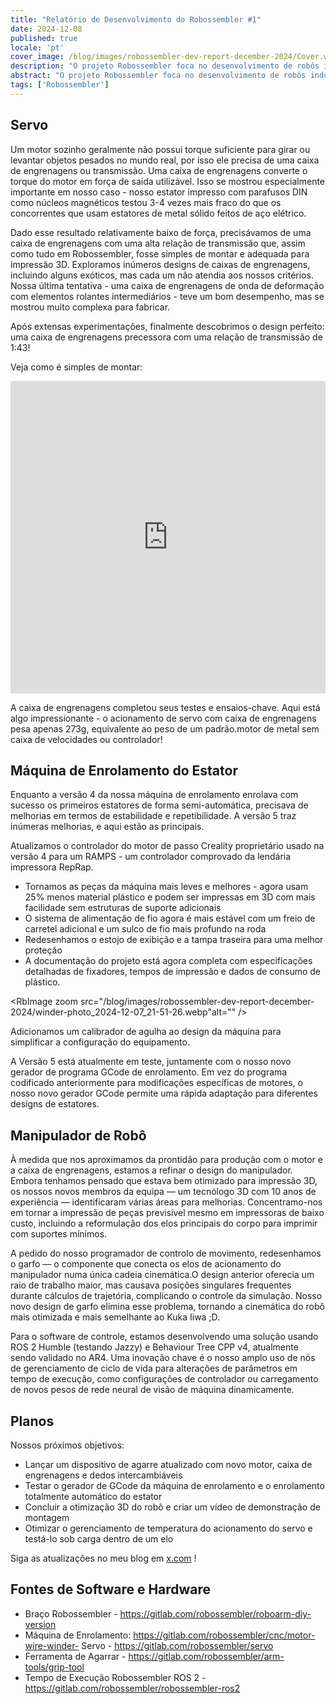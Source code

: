 ```yaml
---
title: "Relatório de Desenvolvimento do Robossembler #1"
date: 2024-12-08
published: true
locale: 'pt'
cover_image: /blog/images/robossembler-dev-report-december-2024/Cover.webp
description: "O projeto Robossembler foca no desenvolvimento de robôs industriais e ferramentas para sua produção que são acessíveis a qualquer entusiasta de DIY. Neste artigo, compartilharemos nosso progresso atual - uma caixa de engrenagens atualizada e testada, a 5ª versão da máquina de enrolamento e um manipulador de robô com otimizações adicionais para impressão 3D!"
abstract: "O projeto Robossembler foca no desenvolvimento de robôs industriais e ferramentas para sua produção que são acessíveis a qualquer entusiasta de DIY. Neste artigo, compartilharemos nosso progresso atual - uma caixa de engrenagens atualizada e testada, a 5ª versão da máquina de enrolamento e um manipulador de robô com otimizações adicionais para impressão 3D!"
tags: ['Robossembler']
---
```



## Servo

Um motor sozinho geralmente não possui torque suficiente para girar ou levantar objetos pesados no mundo real, por isso ele precisa de uma caixa de engrenagens ou transmissão. Uma caixa de engrenagens converte o torque do motor em força de saída utilizável. Isso se mostrou especialmente importante em nosso caso - nosso estator impresso com parafusos DIN como núcleos magnéticos testou 3-4 vezes mais fraco do que os concorrentes que usam estatores de metal sólido feitos de aço elétrico.

<RbImage zoom src="/blog/images/robossembler-dev-report-december-2024/stator-photo_2024-12-08_00-03-21.webp" alt="" />

Dado esse resultado relativamente baixo de força, precisávamos de uma caixa de engrenagens com uma alta relação de transmissão que, assim como tudo em Robossembler, fosse simples de montar e adequada para impressão 3D. Exploramos inúmeros designs de caixas de engrenagens, incluindo alguns exóticos, mas cada um não atendia aos nossos critérios. Nossa última tentativa - uma caixa de engrenagens de onda de deformação com elementos rolantes intermediários - teve um bom desempenho, mas se mostrou muito complexa para fabricar.

Após extensas experimentações, finalmente descobrimos o design perfeito: uma caixa de engrenagens precessora com uma relação de transmissão de 1:43!

<RbImage zoom src="/blog/images/robossembler-dev-report-december-2024/reducer-photo_2024-12-07_21-54-20.webp" alt="" />

Veja como é simples de montar:

<iframe width="100%" height="500" src="https://www.youtube.com/embed/0vXwFmTB_L4?si=soNbSNKg9tjPWY1f" title="YouTube player de vídeo" frameborder="0" allow="acelerômetro; autoplay; clipboard-write; encrypted-media; giroscópio; imagem-em-imagem; web-share" referrerpolicy="strict-origin-when-cross-origin" allowfullscreen></iframe>

A caixa de engrenagens completou seus testes e ensaios-chave. Aqui está algo impressionante - o acionamento de servo com caixa de engrenagens pesa apenas 273g, equivalente ao peso de um padrão.motor de metal sem caixa de velocidades ou controlador!

<RbImage zoom src="/blog/images/robossembler-dev-report-december-2024/reducer-photo_2024-12-08_14-02-33.webp" alt="" />

## Máquina de Enrolamento do Estator

Enquanto a versão 4 da nossa máquina de enrolamento enrolava com sucesso os primeiros estatores de forma semi-automática, precisava de melhorias em termos de estabilidade e repetibilidade. A versão 5 traz inúmeras melhorias, e aqui estão as principais.

Atualizamos o controlador do motor de passo Creality proprietário usado na versão 4 para um RAMPS - um controlador comprovado da lendária impressora RepRap.

<RbImage zoom src="/blog/images/robossembler-dev-report-december-2024/winder-photo_2024-12-07_21-50-12.webp" alt="" />

- Tornamos as peças da máquina mais leves e melhores - agora usam 25% menos material plástico e podem ser impressas em 3D com mais facilidade sem estruturas de suporte adicionais
- O sistema de alimentação de fio agora é mais estável com um freio de carretel adicional e um sulco de fio mais profundo na roda
- Redesenhamos o estojo de exibição e a tampa traseira para uma melhor proteção
- A documentação do projeto está agora completa com especificações detalhadas de fixadores, tempos de impressão e dados de consumo de plástico.

<RbImage zoom src="/blog/images/robossembler-dev-report-december-2024/winder-photo_2024-12-07_21-51-26.webp"alt="" />

Adicionamos um calibrador de agulha ao design da máquina para simplificar a configuração do equipamento.

<RbImage zoom src="/blog/images/robossembler-dev-report-december-2024/winder-photo_2024-12-04_11-41-56.webp" alt="" />

A Versão 5 está atualmente em teste, juntamente com o nosso novo gerador de programa GCode de enrolamento. Em vez do programa codificado anteriormente para modificações específicas de motores, o nosso novo gerador GCode permite uma rápida adaptação para diferentes designs de estatores.

## Manipulador de Robô

À medida que nos aproximamos da prontidão para produção com o motor e a caixa de engrenagens, estamos a refinar o design do manipulador. Embora tenhamos pensado que estava bem otimizado para impressão 3D, os nossos novos membros da equipa — um tecnólogo 3D com 10 anos de experiência — identificaram várias áreas para melhorias. Concentramo-nos em tornar a impressão de peças previsível mesmo em impressoras de baixo custo, incluindo a reformulação dos elos principais do corpo para imprimir com suportes mínimos.

<RbImage zoom src="/blog/images/robossembler-dev-report-december-2024/3d-supports.webp" alt="" />

<RbImage zoom src="/blog/images/robossembler-dev-report-december-2024/roboarm-3d-optimize-photo_2024-11-20_15-56-53.webp" alt="" />

A pedido do nosso programador de controlo de movimento, redesenhamos o garfo — o componente que conecta os elos de acionamento do manipulador numa única cadeia cinemática.O design anterior oferecia um raio de trabalho maior, mas causava posições singulares frequentes durante cálculos de trajetória, complicando o controle da simulação. Nosso novo design de garfo elimina esse problema, tornando a cinemática do robô mais otimizada e mais semelhante ao Kuka Iiwa ;D.

<RbImage zoom src="/blog/images/robossembler-dev-report-december-2024/fork-roboarm-photo_2024-12-07_11-39-31.webp" alt="" />

Para o software de controle, estamos desenvolvendo uma solução usando ROS 2 Humble (testando Jazzy) e Behaviour Tree CPP v4, atualmente sendo validado no AR4. Uma inovação chave é o nosso amplo uso de nós de gerenciamento de ciclo de vida para alterações de parâmetros em tempo de execução, como configurações de controlador ou carregamento de novos pesos de rede neural de visão de máquina dinamicamente.

## Planos

Nossos próximos objetivos:

- Lançar um dispositivo de agarre atualizado com novo motor, caixa de engrenagens e dedos intercambiáveis
- Testar o gerador de GCode da máquina de enrolamento e o enrolamento totalmente automático do estator
- Concluir a otimização 3D do robô e criar um vídeo de demonstração de montagem
- Otimizar o gerenciamento de temperatura do acionamento do servo e testá-lo sob carga dentro de um elo

Siga as atualizações no meu blog em [x.com](https://x.com/movefasta) !

## Fontes de Software e Hardware

- Braço Robossembler - https://gitlab.com/robossembler/roboarm-diy-version
- Máquina de Enrolamento: https://gitlab.com/robossembler/cnc/motor-wire-winder- Servo - https://gitlab.com/robossembler/servo
- Ferramenta de Agarrar - https://gitlab.com/robossembler/arm-tools/grip-tool
- Tempo de Execução Robossembler ROS 2 - https://gitlab.com/robossembler/robossembler-ros2